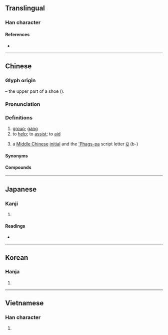 {{also|帮|幇}}
{{character info/new}}
==Translingual==

===Han character===
{{Han char|rn=50|rad=巾|as=14|sn=17|four=44227|canj=GIHAB|ids=⿱封帛}}

====References====
* {{Han ref|kx=0337.230|dkj=09125|dj=0644.280|hdz=10756.150|uh=5E6B|ud=24171|bh=C0B0|bd=49328}}

----

==Chinese==
{{zh-forms|s=帮|alt=幇,幚}}

===Glyph origin===
{{Han etym}}
{{Han compound|封|帛|c1=p|c2=s|t2=silk|ls=psc}} – the upper part of a shoe ({{zh-l|*鞋幫}}).

===Pronunciation===
{{zh-pron
|m=bāng
|m-s=bang1
|c=bong1
|h=pfs=pông
|mn=pang/ml:pong/png
|mn_note=pang, pong - literary; png - vernacular
|mn-t=bang1
|w=1paan
|mc=y
|oc=y
|ma=Zh-bang.ogg
|cat=n,v
}}

===Definitions===
{{zh-hanzi}}

# [[group]]; [[gang]]
# to [[help]]; to [[assist]]; to [[aid]]
# {{zh-div|母}} {{lb|zh|phonology}} a [[Middle Chinese]] [[initial]] and the [['Phags-pa]] script letter [[ꡎ]] (b-)

====Synonyms====
{{zh-syn-saurus|幫助}}

====Compounds====
{{zh-der|幫別|幫口|幫伙|幫貧|幫閑|幫襯|幫兒|丐幫|一幫|幫寸|幫教|不幫襯|幫補|幫夥|幫嘴|幫凶|幫狗吃食|單幫|廣府幫|幫助|廝幫|幫手|幫虎吃食|幫閑鑽懶|幫門戶|幫興|幫腔|幫湊|幫懶鑽閑|幫忙|幫廚|幫套|幫匪|幫冬|幫傭|幫倒忙|幫個場子|幫住|幫亂|幫帖|告幫|客幫|大幫|大力幫忙|幫浦|在幫|四人幫|幫辦|幫會|幫班|幫工|幫丁|幫派|洪幫|搭幫|拉幫|相幫|撂地幫|牙幫骨|穿幫|清幫|腮幫子|青幫|船幫|紅幫|落地幫|訪山幫|黑幫|馬幫|行幫|走單幫|鞋幫|開幫|鑽懶幫閑|跑單幫}}

{{zh-cat|Elementary|Intermediate}}

----

==Japanese==

===Kanji===
{{ja-kanji|grade=|rs=巾14}}

# {{defn|lang=ja|sort=巾14}}

====Readings====
* {{ja-readings|on=[[ほう]] (hō)|kun=[[たすける]] (tasukeru)}}

----

==Korean==

===Hanja===
{{ko-hanja|hangeul=방|rv=bang|mr=pang}}

# {{defn|lang=ko|sort=巾14}}

----

==Vietnamese==

===Han character===
{{vi-hantu|[[bang]]|rs=巾14}}

# {{defn|lang=vi|sort=巾14}}